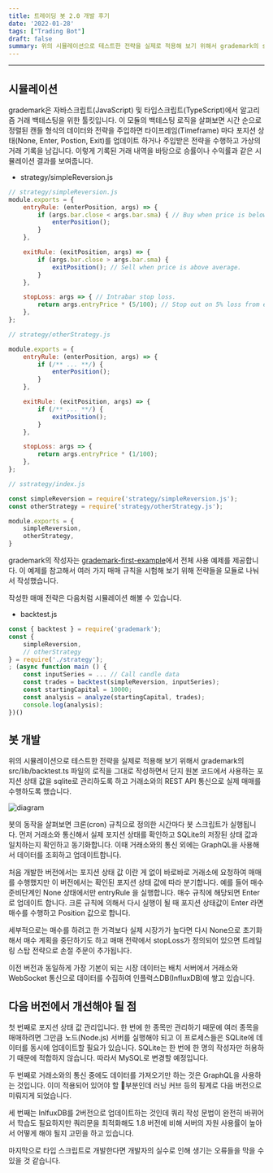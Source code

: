 ```yaml
---
title: 트레이딩 봇 2.0 개발 후기
date: '2022-01-28'
tags: ["Trading Bot"]
draft: false
summary: 위의 시뮬레이션으로 테스트한 전략을 실제로 적용해 보기 위해서 grademark의 src/lib/backtest.ts 파일의 로직을 그대로 작성하면서 단지 원본 코드에서 사용하는 포지션 상태 값을 sqlite로 관리하도록 하고 거래소와의 REST API 통신으로 실제 매매를 수행하도록 했습니다.
---
```


<TOCInline toc={props.toc} exclude="Overview" toHeading={2,3} asDisclosure/>

---

## 시뮬레이션

grademark은 자바스크립트(JavaScript) 및 타입스크립트(TypeScript)에서 알고리즘 거래 백테스팅을 위한 툴킷입니다.
이 모듈의 백테스팅 로직을 살펴보면 시간 순으로 정렬된 캔들 형식의 데이터와 전략을 주입하면 타이프레임(Timeframe) 마다
포지션 상태(None, Enter, Postion, Exit)를 업데이트 하거나 주입받은 전략을 수행하고 가상의 거래 기록을 남깁니다.
이렇게 기록된 거래 내역을 바탕으로 승률이나 수익률과 같은 시뮬레이션 결과를 보여줍니다.

* strategy/simpleReversion.js

```js
// strategy/simpleReversion.js
module.exports = {
    entryRule: (enterPosition, args) => {
        if (args.bar.close < args.bar.sma) { // Buy when price is below average.
            enterPosition();
        }
    },

    exitRule: (exitPosition, args) => {
        if (args.bar.close > args.bar.sma) {
            exitPosition(); // Sell when price is above average.
        }
    },

    stopLoss: args => { // Intrabar stop loss.
        return args.entryPrice * (5/100); // Stop out on 5% loss from entry price.
    },
};

// strategy/otherStrategy.js

module.exports = {
    entryRule: (enterPosition, args) => {
        if (/** ... **/) {
            enterPosition();
        }
    },

    exitRule: (exitPosition, args) => {
        if (/** ... **/) {
            exitPosition();
        }
    },

    stopLoss: args => {
        return args.entryPrice * (1/100);
    },
};

// sstrategy/index.js

const simpleReversion = require('strategy/simpleReversion.js');
const otherStrategy = require('strategy/otherStrategy.js');

module.exports = {
    simpleReversion,
    otherStrategy,
}
```

grademark의 작성자는 [grademark-first-example](https://github.com/grademark/grademark-first-example)에서 전체 사용 예제를 제공합니다. 이 예제를 참고해서 여러 가지 매매 규칙을 시험해 보기 위해 전략들을 모듈로 나눠서 작성했습니다.

작성한 매매 전략은 다음처럼 시뮬레이션 해볼 수 있습니다.

* backtest.js

```js
const { backtest } = require('grademark');
const {
    simpleReversion,
    // otherStrategy
} = require('./strategy');
; (async function main () {
    const inputSeries = ... // Call candle data
    const trades = backtest(simpleReversion, inputSeries);
    const startingCapital = 10000;
    const analysis = analyze(startingCapital, trades);
    console.log(analysis);
})()
```

## 봇 개발

위의 시뮬레이션으로 테스트한 전략을 실제로 적용해 보기 위해서 grademark의 src/lib/backtest.ts 파일의 로직을 그대로 작성하면서 단지 원본 코드에서 사용하는 포지션 상태 값을 sqlite로 관리하도록 하고 거래소와의 REST API 통신으로 실제 매매를 수행하도록 했습니다.

<img src="/assets/images/posts/2022/01/28/bot2.png" alt="diagram"/>

봇의 동작을 살펴보면 크론(cron) 규칙으로 정의한 시간마다 봇 스크립트가 실행됩니다. 먼저 거래소와 통신해서 실제 포지션 상태를 확인하고 SQLite의 저장된 상태 값과 일치하는지 확인하고 동기화합니다. 이때 거래소와의 통신 외에는 GraphQL을 사용해서 데이터를 조회하고 업데이트합니다.

처음 개발한 버전에서는 포지션 상태 값 이란 게 없이 바로바로 거래소에 요청하여 매매를 수행했지만 이 버전에서는 확인된 포지션 상태 값에 따라 분기합니다. 예를 들어 매수 준비단계인 None 상태에서만 entryRule 을 실행합니다. 매수 규칙에 해당되면 Enter로 업데이트 합니다. 크론 규칙에 의해서 다시 실행이 될 때 포지션 상태값이 Enter 라면 매수를 수행하고 Position 값으로 합니다.

세부적으로는 매수를 하려고 한 가격보다 실제 시장가가 높다면 다시 None으로 초기화해서 매수 계획을 중단하기도 하고 매매 전략에서 stopLoss가 정의되어 있으면 트레일링 스탑 전략으로 손절 주문이 추가됩니다.

이전 버전과 동일하게 가장 기본이 되는 시장 데이터는 배치 서버에서 거래소와 WebSocket 통신으로 데이터를 수집하여 인플럭스DB(InfluxDB)에 쌓고 있습니다.

## 다음 버전에서 개선해야 될 점

첫 번째로 포지션 상태 값 관리입니다. 한 번에 한 종목만 관리하기 때문에 여러 종목을 매매하려면 그만큼 노드(Node.js) 서버를 실행해야 되고 이 프로세스들은 SQLite에 데이터를 동시에 업데이트할 필요가 있습니다. SQLite는 한 번에 한 명의 작성자만 허용하기 때문에 적합하지 않습니다. 따라서 MySQL로 변경할 예정입니다.

두 번째로 거래소와의 통신 중에도 데이터를 가져오기만 하는 것은 GraphQL을 사용하는 것입니다. 이미 적용되어 있어야 할 부분인데 러닝 커브 등의 핑계로 다음 버전으로 미뤄지게 되었습니다.

세 번째는 InlfuxDB를 2버전으로 업데이트하는 것인데 쿼리 작성 문법이 완전히 바뀌어서 학습도 필요하지만 쿼리문을 최적화해도 1.8 버전에 비해 서버의 자원 사용률이 높아서 어떻게 해야 될지 고민을 하고 있습니다.

마지막으로 타입 스크립트로 개발한다면 개발자의 실수로 인해 생기는 오류들을 막을 수 있을 것 같습니다.

